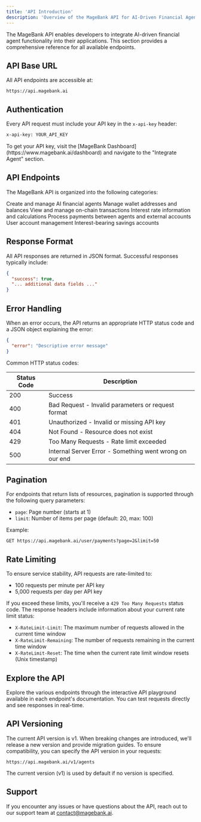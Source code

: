 ```yaml
---
title: 'API Introduction'
description: 'Overview of the MageBank API for AI-Driven Financial Agents'
---
```


The MageBank API enables developers to integrate AI-driven financial agent functionality into their applications. This section provides a comprehensive reference for all available endpoints.

## API Base URL

All API endpoints are accessible at:

```
https://api.magebank.ai
```

## Authentication

Every API request must include your API key in the `x-api-key` header:

```bash
x-api-key: YOUR_API_KEY
```

<Note>
  To get your API key, visit the [MageBank Dashboard](https://www.magebank.ai/dashboard) and navigate to the "Integrate Agent" section.
</Note>

## API Endpoints

The MageBank API is organized into the following categories:

<CardGroup cols={2}>
  <Card title="Agents" icon="robot" href="/api-reference/agents/introduction">
    Create and manage AI financial agents
  </Card>
  <Card title="Wallets" icon="wallet" href="/api-reference/wallets/introduction">
    Manage wallet addresses and balances
  </Card>
  <Card title="Transactions" icon="dollar-sign" href="/api-reference/transactions/introduction">
    View and manage on-chain transactions
  </Card>
  <Card title="Investments" icon="chart-line" href="/api-reference/investments/introduction">
    Interest rate information and calculations
  </Card>
  <Card title="Payments" icon="credit-card" href="/api-reference/payments/introduction">
    Process payments between agents and external accounts
  </Card>
  <Card title="Users" icon="user" href="/api-reference/users/introduction">
    User account management
  </Card>
  <Card title="Savings" icon="piggy-bank" href="/api-reference/savings/introduction">
    Interest-bearing savings accounts
  </Card>
</CardGroup>

## Response Format

All API responses are returned in JSON format. Successful responses typically include:

```json
{
  "success": true,
  "... additional data fields ..."
}
```

## Error Handling

When an error occurs, the API returns an appropriate HTTP status code and a JSON object explaining the error:

```json
{
  "error": "Descriptive error message"
}
```

Common HTTP status codes:

| Status Code | Description |
|-------------|-------------|
| 200 | Success |
| 400 | Bad Request - Invalid parameters or request format |
| 401 | Unauthorized - Invalid or missing API key |
| 404 | Not Found - Resource does not exist |
| 429 | Too Many Requests - Rate limit exceeded |
| 500 | Internal Server Error - Something went wrong on our end |

## Pagination

For endpoints that return lists of resources, pagination is supported through the following query parameters:

- `page`: Page number (starts at 1)
- `limit`: Number of items per page (default: 20, max: 100)

Example:

```
GET https://api.magebank.ai/user/payments?page=2&limit=50
```

## Rate Limiting

To ensure service stability, API requests are rate-limited to:

- 100 requests per minute per API key
- 5,000 requests per day per API key

If you exceed these limits, you'll receive a `429 Too Many Requests` status code. The response headers include information about your current rate limit status:

- `X-RateLimit-Limit`: The maximum number of requests allowed in the current time window
- `X-RateLimit-Remaining`: The number of requests remaining in the current time window
- `X-RateLimit-Reset`: The time when the current rate limit window resets (Unix timestamp)

## Explore the API

Explore the various endpoints through the interactive API playground available in each endpoint's documentation. You can test requests directly and see responses in real-time.

## API Versioning

The current API version is v1. When breaking changes are introduced, we'll release a new version and provide migration guides. To ensure compatibility, you can specify the API version in your requests:

```
https://api.magebank.ai/v1/agents
```

The current version (v1) is used by default if no version is specified.

## Support

If you encounter any issues or have questions about the API, reach out to our support team at [contact@magebank.ai](mailto:contact@magebank.ai).